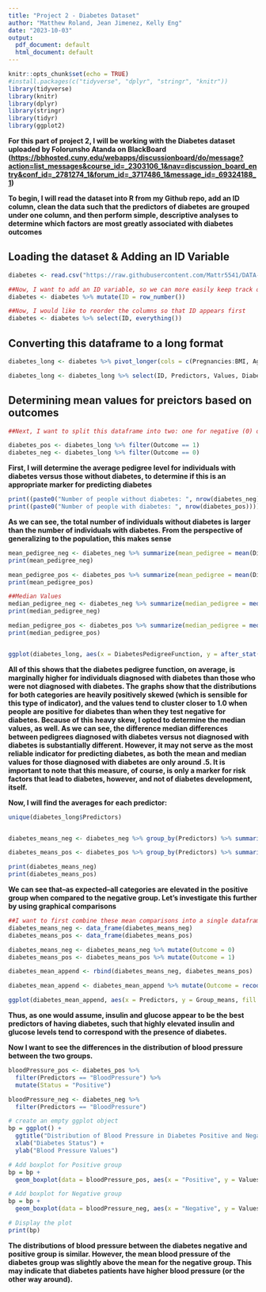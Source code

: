 ---
title: "Project 2 - Diabetes Dataset"
author: "Matthew Roland, Jean Jimenez, Kelly Eng"
date: "2023-10-03"
output:
  pdf_document: default
  html_document: default
---

```{r setup, include=FALSE}
knitr::opts_chunk$set(echo = TRUE)
#install.packages(c("tidyverse", "dplyr", "stringr", "knitr"))
library(tidyverse)
library(knitr)
library(dplyr)
library(stringr)
library(tidyr)
library(ggplot2)
```

**For this part of project 2, I will be working with the Diabetes dataset uploaded by Folorunsho Atanda on BlackBoard (<https://bbhosted.cuny.edu/webapps/discussionboard/do/message?action=list_messages&course_id=_2303106_1&nav=discussion_board_entry&conf_id=_2781274_1&forum_id=_3717486_1&message_id=_69324188_1>)**

**To begin, I will read the dataset into R from my Github repo, add an ID column, clean the data such that the predictors of diabetes are grouped under one column, and then perform simple, descriptive analyses to determine which factors are most greatly associated with diabetes outcomes**

## Loading the dataset & Adding an ID Variable

```{r}
diabetes <- read.csv("https://raw.githubusercontent.com/Mattr5541/DATA-607/main/Project%202/diabetes.csv")

##Now, I want to add an ID variable, so we can more easily keep track of observations
diabetes <- diabetes %>% mutate(ID = row_number())

##Now, I would like to reorder the columns so that ID appears first
diabetes <- diabetes %>% select(ID, everything())
```

## Converting this dataframe to a long format

```{r}
diabetes_long <- diabetes %>% pivot_longer(cols = c(Pregnancies:BMI, Age), names_to = "Predictors", values_to = "Values")

diabetes_long <- diabetes_long %>% select(ID, Predictors, Values, DiabetesPedigreeFunction, Outcome)
```

## Determining mean values for preictors based on outcomes

```{r}
##Next, I want to split this dataframe into two: one for negative (0) outcomes and one for positive (1) outcomes. This will make it easier to determine the mean values for each predictor based on the specific outcome

diabetes_pos <- diabetes_long %>% filter(Outcome == 1)
diabetes_neg <- diabetes_long %>% filter(Outcome == 0)
```

**First, I will determine the average pedigree level for individuals with diabetes versus those without diabetes, to determine if this is an appropriate marker for predicting diabetes**

```{r}
print((paste0("Number of people without diabetes: ", nrow(diabetes_neg))))
print((paste0("Number of people with diabetes: ", nrow(diabetes_pos))))
```

**As we can see, the total number of individuals without diabetes is larger than the number of individuals with diabetes. From the perspective of generalizing to the population, this makes sense**

```{r}
mean_pedigree_neg <- diabetes_neg %>% summarize(mean_pedigree = mean(DiabetesPedigreeFunction)) 
print(mean_pedigree_neg)

mean_pedigree_pos <- diabetes_pos %>% summarize(mean_pedigree = mean(DiabetesPedigreeFunction)) 
print(mean_pedigree_pos)

##Median Values
median_pedigree_neg <- diabetes_neg %>% summarize(median_pedigree = median(DiabetesPedigreeFunction)) 
print(median_pedigree_neg)

median_pedigree_pos <- diabetes_pos %>% summarize(median_pedigree = median(DiabetesPedigreeFunction)) 
print(median_pedigree_pos)


ggplot(diabetes_long, aes(x = DiabetesPedigreeFunction, y = after_stat(count))) + geom_histogram(binwidth = .05) + facet_wrap(~Outcome)
```

**All of this shows that the diabetes pedigree function, on average, is marginally higher for individuals diagnosed with diabetes than those who were not diagnosed with diabetes. The graphs show that the distributions for both categories are heavily positively skewed (which is sensible for this type of indicator), and the values tend to cluster closer to 1.0 when people are positive for diabetes than when they test negative for diabetes. Because of this heavy skew, I opted to determine the median values, as well. As we can see, the difference median differences between pedigrees diagnosed with diabetes versus not diagnosed with diabetes is substantially different. However, it may not serve as the most reliable indicator for predicting diabetes, as both the mean and median values for those diagnosed with diabetes are only around .5. It is important to note that this measure, of course, is only a marker for risk factors that lead to diabetes, however, and not of diabetes development, itself.**

**Now, I will find the averages for each predictor:**

```{r}
unique(diabetes_long$Predictors)


diabetes_means_neg <- diabetes_neg %>% group_by(Predictors) %>% summarize(Group_means = mean(Values))

diabetes_means_pos <- diabetes_pos %>% group_by(Predictors) %>% summarize(Group_means = mean(Values))

print(diabetes_means_neg)
print(diabetes_means_pos)
```

**We can see that--as expected--all categories are elevated in the positive group when compared to the negative group. Let's investigate this further by using graphical comparisons**

```{r}
##I want to first combine these mean comparisons into a single dataframe
diabetes_means_neg <- data_frame(diabetes_means_neg)
diabetes_means_pos <- data_frame(diabetes_means_pos)

diabetes_means_neg <- diabetes_means_neg %>% mutate(Outcome = 0)
diabetes_means_pos <- diabetes_means_pos %>% mutate(Outcome = 1)

diabetes_mean_append <- rbind(diabetes_means_neg, diabetes_means_pos)

diabetes_mean_append <- diabetes_mean_append %>% mutate(Outcome = recode(Outcome, '0' = 'negative', '1' = 'positive'))

ggplot(diabetes_mean_append, aes(x = Predictors, y = Group_means, fill = Outcome)) + geom_bar(stat= "identity", position = "dodge") + labs(title = "Mean Rates of Diabetes Predictors", y = "Means")
```

**Thus, as one would assume, insulin and glucose appear to be the best predictors of having diabetes, such that highly elevated insulin and glucose levels tend to correspond with the presence of diabetes.**

**Now I want to see the differences in the distribution of blood pressure between the two groups.**

```{r}
bloodPressure_pos <- diabetes_pos %>% 
  filter(Predictors == "BloodPressure") %>%
  mutate(Status = "Positive")

bloodPressure_neg <- diabetes_neg %>%
  filter(Predictors == "BloodPressure")

# create an empty ggplot object
bp = ggplot() +
  ggtitle("Distribution of Blood Pressure in Diabetes Positive and Negative Groups") +
  xlab("Diabetes Status") +
  ylab("Blood Pressure Values")

# Add boxplot for Positive group
bp = bp + 
  geom_boxplot(data = bloodPressure_pos, aes(x = "Positive", y = Values), colour='red')

# Add boxplot for Negative group
bp = bp + 
  geom_boxplot(data = bloodPressure_neg, aes(x = "Negative", y = Values), colour='green')

# Display the plot
print(bp)
```

**The distributions of blood pressure between the diabetes negative and positive group is similar. However, the mean blood pressure of the diabetes group was slightly above the mean for the negative group. This may indicate that diabetes patients have higher blood pressure (or the other way around).**
